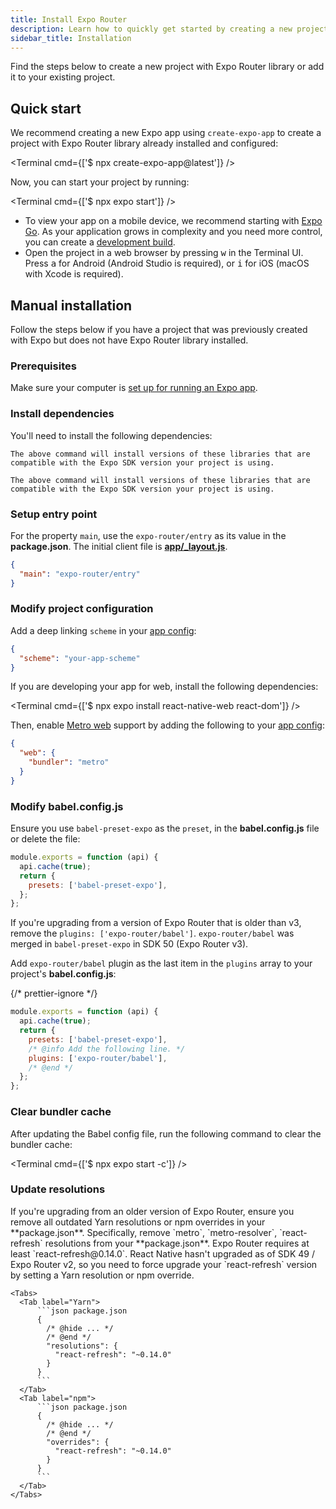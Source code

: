 ```yaml
---
title: Install Expo Router
description: Learn how to quickly get started by creating a new project with Expo Router or adding the library to an existing project.
sidebar_title: Installation
---
```



Find the steps below to create a new project with Expo Router library or add it to your existing project.

## Quick start

<Step label="1">

We recommend creating a new Expo app using `create-expo-app` to create a project with Expo Router library already installed and configured:

<Terminal cmd={['$ npx create-expo-app@latest']} />

</Step>

<Step label="2">

Now, you can start your project by running:

<Terminal cmd={['$ npx expo start']} />

- To view your app on a mobile device, we recommend starting with [Expo Go](/get-started/set-up-your-environment/#how-would-you-like-to-develop). As your application grows in complexity and you need more control, you can create a [development build](/develop/development-builds/introduction/).
- Open the project in a web browser by pressing <kbd>w</kbd> in the Terminal UI. Press <kbd>a</kbd> for Android (Android Studio is required), or <kbd>i</kbd> for iOS (macOS with Xcode is required).

</Step>

## Manual installation

Follow the steps below if you have a project that was previously created with Expo but does not have Expo Router library installed.

### Prerequisites

Make sure your computer is [set up for running an Expo app](/get-started/create-a-project/).

<Step label="1">

### Install dependencies

You'll need to install the following dependencies:

<Tabs>
  <Tab label="SDK 50 and above">
    <Terminal cmd={['$ npx expo install expo-router react-native-safe-area-context react-native-screens expo-linking expo-constants expo-status-bar']} />

    The above command will install versions of these libraries that are compatible with the Expo SDK version your project is using.

  </Tab>
  <Tab label="SDK 49 and below">
    <Terminal cmd={['$ npx expo install expo-router react-native-safe-area-context react-native-screens expo-linking expo-constants expo-status-bar react-native-gesture-handler']} />

    The above command will install versions of these libraries that are compatible with the Expo SDK version your project is using.

  </Tab>
</Tabs>

</Step>

<Step label="2">

### Setup entry point

For the property `main`, use the `expo-router/entry` as its value in the **package.json**. The initial client file is [**app/\_layout.js**](/router/advanced/root-layout).

```json package.json
{
  "main": "expo-router/entry"
}
```

</Step>

<Step label="3">

### Modify project configuration

Add a deep linking `scheme` in your [app config](/workflow/configuration/):

```json app.json
{
  "scheme": "your-app-scheme"
}
```

If you are developing your app for web, install the following dependencies:

<Terminal cmd={['$ npx expo install react-native-web react-dom']} />

Then, enable [Metro web](/guides/customizing-metro/#adding-web-support-to-metro) support by adding the following to your [app config](/workflow/configuration/):

```json app.json
{
  "web": {
    "bundler": "metro"
  }
}
```

</Step>

<Step label="4">

### Modify babel.config.js

<Tabs>

<Tab label="SDK 50 and above">

Ensure you use `babel-preset-expo` as the `preset`, in the **babel.config.js** file or delete the file:

```js babel.config.js
module.exports = function (api) {
  api.cache(true);
  return {
    presets: ['babel-preset-expo'],
  };
};
```

If you're upgrading from a version of Expo Router that is older than v3, remove the `plugins: ['expo-router/babel']`. `expo-router/babel` was merged in `babel-preset-expo` in SDK 50 (Expo Router v3).

</Tab>

<Tab label="SDK 49 and below">

Add `expo-router/babel` plugin as the last item in the `plugins` array to your project's **babel.config.js**:

{/* prettier-ignore */}
```js babel.config.js
module.exports = function (api) {
  api.cache(true);
  return {
    presets: ['babel-preset-expo'],
    /* @info Add the following line. */
    plugins: ['expo-router/babel'],
    /* @end */
  };
};
```

</Tab>

</Tabs>

</Step>

<Step label="5">

### Clear bundler cache

After updating the Babel config file, run the following command to clear the bundler cache:

<Terminal cmd={['$ npx expo start -c']} />

</Step>

<Step label="6">

### Update resolutions

<Tabs>

<Tab label="SDK 50 and above">
  If you're upgrading from an older version of Expo Router, ensure you remove all outdated Yarn
  resolutions or npm overrides in your **package.json**. Specifically, remove `metro`,
  `metro-resolver`, `react-refresh` resolutions from your **package.json**.
</Tab>

  <Tab label="SDK 49">
    Expo Router requires at least `react-refresh@0.14.0`. React Native hasn't upgraded as of SDK 49 / Expo Router v2, so you need to force upgrade your `react-refresh` version by setting a Yarn resolution or npm override.

    <Tabs>
      <Tab label="Yarn">
          ```json package.json
          {
            /* @hide ... */
            /* @end */
            "resolutions": {
              "react-refresh": "~0.14.0"
            }
          }
          ```
      </Tab>
      <Tab label="npm">
          ```json package.json
          {
            /* @hide ... */
            /* @end */
            "overrides": {
              "react-refresh": "~0.14.0"
            }
          }
          ```
      </Tab>
    </Tabs>

  </Tab>

</Tabs>
</Step>
